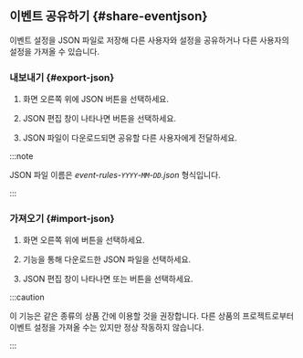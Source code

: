 ## <Cmdname sid={props.sid} /> 이벤트 공유하기 {#share-eventjson}

<Cmdname sid={props.sid} /> 이벤트 설정을 JSON 파일로 저장해 다른 사용자와 설정을 공유하거나 다른 사용자의 설정을 가져올 수 있습니다.

### 내보내기 {#export-json}

1. 화면 오른쪽 위에 <span class="uitext">JSON</span> <LinkImage img="ico-export.svg" className="ico" /> 버튼을 선택하세요. 

1. JSON 편집 창이 나타나면 <LinkImage img="ico-export.svg" className="ico" /> <Cmdname sid="export" className="uitext" /> 버튼을 선택하세요.

1. JSON 파일이 다운로드되면 공유할 다른 사용자에게 전달하세요.

:::note

JSON 파일 이름은 *event-rules-`YYYY`-`MM`-`DD`.json* 형식입니다.

:::

### 가져오기 {#import-json}

1. 화면 오른쪽 위에 <LinkImage img="ico-import.svg" className="ico" /> 버튼을 선택하세요.

1. <Cmdname sid="export" className="uitext" /> 기능을 통해 다운로드한 JSON 파일을 선택하세요.

1. JSON 편집 창이 나타나면 <Cmdname sid="add_to_list" className="uitext" /> 또는 <Cmdname sid="overwrite" className="uitext" /> 버튼을 선택하세요.

:::caution

이 기능은 같은 종류의 상품 간에 이용할 것을 권장합니다. 다른 상품의 프로젝트로부터 이벤트 설정을 가져올 수는 있지만 정상 작동하지 않습니다.

:::